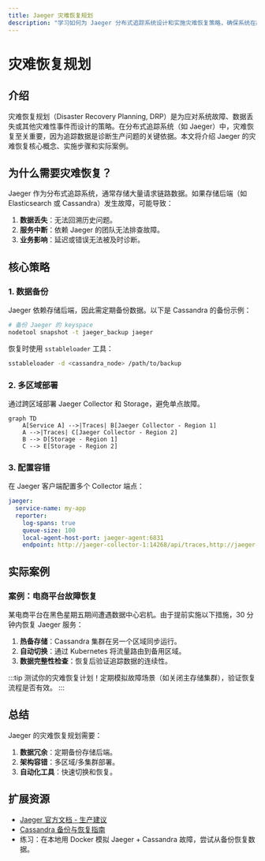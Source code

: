 ```yaml
---
title: Jaeger 灾难恢复规划
description: "学习如何为 Jaeger 分布式追踪系统设计和实施灾难恢复策略，确保系统在故障时保持可用性。"
---
```


# 灾难恢复规划

## 介绍

灾难恢复规划（Disaster Recovery Planning, DRP）是为应对系统故障、数据丢失或其他灾难性事件而设计的策略。在分布式追踪系统（如 Jaeger）中，灾难恢复至关重要，因为追踪数据是诊断生产问题的关键依据。本文将介绍 Jaeger 的灾难恢复核心概念、实施步骤和实际案例。

## 为什么需要灾难恢复？

Jaeger 作为分布式追踪系统，通常存储大量请求链路数据。如果存储后端（如 Elasticsearch 或 Cassandra）发生故障，可能导致：
1. **数据丢失**：无法回溯历史问题。
2. **服务中断**：依赖 Jaeger 的团队无法排查故障。
3. **业务影响**：延迟或错误无法被及时诊断。

## 核心策略

### 1. 数据备份
Jaeger 依赖存储后端，因此需定期备份数据。以下是 Cassandra 的备份示例：

```bash
# 备份 Jaeger 的 keyspace
nodetool snapshot -t jaeger_backup jaeger
```

恢复时使用 `sstableloader` 工具：
```bash
sstableloader -d <cassandra_node> /path/to/backup
```

### 2. 多区域部署
通过跨区域部署 Jaeger Collector 和 Storage，避免单点故障。

```mermaid
graph TD
    A[Service A] -->|Traces| B[Jaeger Collector - Region 1]
    A -->|Traces| C[Jaeger Collector - Region 2]
    B --> D[Storage - Region 1]
    C --> E[Storage - Region 2]
```

### 3. 配置容错
在 Jaeger 客户端配置多个 Collector 端点：
```yaml
jaeger:
  service-name: my-app
  reporter:
    log-spans: true
    queue-size: 100
    local-agent-host-port: jaeger-agent:6831
    endpoint: http://jaeger-collector-1:14268/api/traces,http://jaeger-collector-2:14268/api/traces
```

## 实际案例

### 案例：电商平台故障恢复
某电商平台在黑色星期五期间遭遇数据中心宕机。由于提前实施以下措施，30 分钟内恢复 Jaeger 服务：
1. **热备存储**：Cassandra 集群在另一个区域同步运行。
2. **自动切换**：通过 Kubernetes 将流量路由到备用区域。
3. **数据完整性检查**：恢复后验证追踪数据的连续性。

:::tip
测试你的灾难恢复计划！定期模拟故障场景（如关闭主存储集群），验证恢复流程是否有效。
:::

## 总结

Jaeger 的灾难恢复规划需要：
1. **数据冗余**：定期备份存储后端。
2. **架构容错**：多区域/多集群部署。
3. **自动化工具**：快速切换和恢复。

## 扩展资源
- [Jaeger 官方文档 - 生产建议](https://www.jaegertracing.io/docs/latest/deployment/)
- [Cassandra 备份与恢复指南](https://cassandra.apache.org/doc/latest/operating/backups.html)
- 练习：在本地用 Docker 模拟 Jaeger + Cassandra 故障，尝试从备份恢复数据。